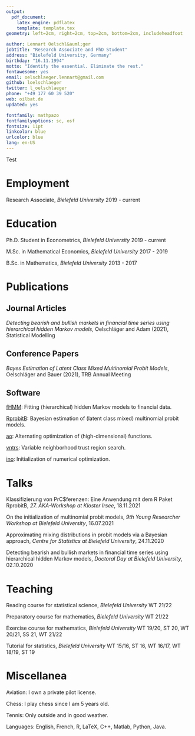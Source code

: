 ```yaml
---
output: 
  pdf_document:
    latex_engine: pdflatex
    template: template.tex
geometry: left=2cm, right=2cm, top=2cm, bottom=2cm, includeheadfoot

author: Lennart Oelschl&auml;ger
jobtitle: "Research Associate and PhD Student"
address: "Bielefeld University, Germany"
birthday: "16.11.1994"
motto: "Identify the essential. Eliminate the rest."
fontawesome: yes
email: oelschlaeger.lennart@gmail.com
github: loelschlaeger
twitter: l_oelschlaeger
phone: "+49 177 60 39 520"
web: oilbat.de
updated: yes

fontfamily: mathpazo
fontfamilyoptions: sc, osf
fontsize: 11pt
linkcolor: blue
urlcolor: blue
lang: en-US
---
```


Test

# Employment

Research Associate, *Bielefeld University* \hfill 2019 - current

# Education

Ph.D. Student in Econometrics, *Bielefeld University* \hfill 2019 - current

M.Sc. in Mathematical Economics, *Bielefeld University* \hfill 2017 - 2019

B.Sc. in Mathematics, *Bielefeld University* \hfill 2013 - 2017

# Publications

## Journal Articles

*Detecting bearish and bullish markets in financial time series using hierarchical hidden Markov models*, Oelschl&auml;ger and Adam (2021), Statistical Modelling

## Conference Papers

*Bayes Estimation of Latent Class Mixed Multinomial Probit Models*, Oelschl&auml;ger and Bauer (2021), TRB Annual Meeting

## Software

[fHMM](https://loelschlaeger.github.io/fHMM/): Fitting (hierarchical) hidden Markov models to financial data.

[RprobitB](https://loelschlaeger.github.io/RprobitB/): Bayesian estimation of (latent class mixed) multinomial probit models.

[ao](https://loelschlaeger.github.io/ao/): Alternating optimization of (high-dimensional) functions.

[vntrs](https://loelschlaeger.github.io/vntrs/): Variable neighborhood trust region search.

[ino](https://loelschlaeger.github.io/ino/): Initialization of numerical optimization.

# Talks

Klassifizierung von PrC$ferenzen: Eine Anwendung mit dem R Paket RprobitB, *27. AKA-Workshop at Kloster Irsee*, 18.11.2021

On the initialization of multinomial probit models, *9th Young Researcher Workshop at Bielefeld University*, 16.07.2021

Approximating mixing distributions in probit models via a Bayesian approach, *Centre for Statistics at Bielefeld University*, 24.11.2020

Detecting bearish and bullish markets in financial time series using hierarchical hidden Markov models, *Doctoral Day at Bielefeld University*, 02.10.2020

# Teaching

Reading course for statistical science, *Bielefeld University* \hfill WT 21/22

Preparatory course for mathematics, *Bielefeld University* \hfill WT 21/22

Exercise course for mathematics, *Bielefeld University* \hfill WT 19/20, ST 20, WT 20/21, SS 21, WT 21/22

Tutorial for statistics, *Bielefeld University* \hfill WT 15/16, ST 16, WT 16/17, WT 18/19, ST 19

# Miscellanea

Aviation: I own a private pilot license. 

Chess: I play chess since I am 5 years old.

Tennis: Only outside and in good weather.

Languages: English, French, R, LaTeX, C++, Matlab, Python, Java.

